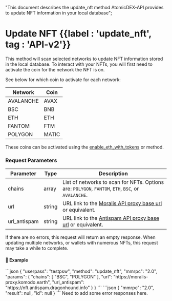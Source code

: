   "This document describes the update_nft method AtomicDEX-API provides to update NFT information in your local database";

# Update NFT {{label : 'update_nft', tag : 'API-v2'}}

This method will scan selected networks to update NFT information stored in the local database.
To interact with your NFTs, you will first need to activate the coin for the network the NFT is on.

See below for which coin to activate for each network:

| Network   | Coin  |
| --------- | ----- |
| AVALANCHE | AVAX  |
| BSC       | BNB   |
| ETH       | ETH   |
| FANTOM    | FTM   |
| POLYGON   | MATIC |

These coins can be activated using the [enable\_eth\_with\_tokens](/api-v2/eth/enable_eth_with_tokens) or method.

### Request Parameters

| Parameter     | Type   | Description                                                                                         |
| ------------- | ------ | --------------------------------------------------------------------------------------------------- |
| chains        | array  | List of networks to scan for NFTs. Options are: `POLYGON`, `FANTOM`, `ETH`, `BSC`, or `AVALANCHE`.  |
| url           | string | URL link to the [Moralis API proxy base url](https://moralis-proxy.komodo.earth) or equivalent.     |
| url\_antispam | string | URL link to the [Antispam API proxy base url](https://nft.antispam.dragonhound.info) or equivalent. |

<Note>
  If there are no errors, this request will return an empty response.
  When updating multiple networks, or wallets with numerous NFTs, this request may take a while to complete.
</Note>

#### 📌 Example

<CodeGroup title="Update NFT" tag="POST" label="update_nft" mm2MethodDecorate="true">
  ```json
  {
    "userpass": "testpsw",
    "method": "update_nft",
    "mmrpc": "2.0",
    "params": {
      "chains": [
        "BSC",
        "POLYGON"
      ],
      "url": "https://moralis-proxy.komodo.earth",
      "url_antispam": "https://nft.antispam.dragonhound.info"
    }
  }
  ```
</CodeGroup>

<CollapsibleSection expandedText="Hide Response" collapsedText="Show Response">
  ```json
  {
  	"mmrpc": "2.0",
  	"result": null,
  	"id": null
  }
  ```
</CollapsibleSection>

<DevComment>
  Need to add some error responses here.
</DevComment>
